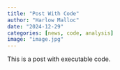 ```yaml
---
title: "Post With Code"
author: "Harlow Malloc"
date: "2024-12-29"
categories: [news, code, analysis]
image: "image.jpg"
---
```


This is a post with executable code.
